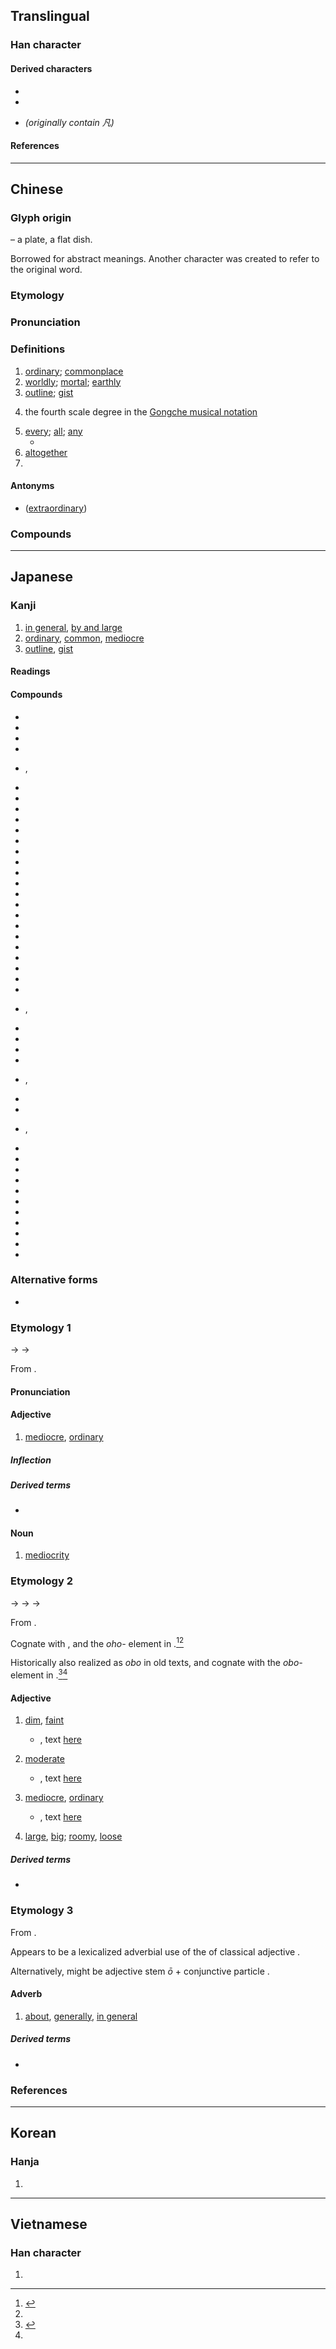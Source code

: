 {{also|几|凢|𠁽|丸|𠔼}}
{{character info/new}}
==Translingual==
{{stroke order}}

===Han character===
{{Han char|rn=16|rad=几|as=01|sn=3|four=77210|canj=HNI|ids=⿵几丶}}

====Derived characters====
* {{l|mul|[[𠆩]], [[𪞖]], [[㕨]], [[𪢵]], [[𫰉]], [[𭒺]], [[帆]], [[𫶿]], [[忛]], [[汎]], [[䏎]], [[杋]], [[𬂢]], [[𤆘]], [[𤖫]], [[𤜦]], [[㺬]], [[𤬨]], [[𡴉]], [[𥃵]], [[矾]], [[𬗄]], [[舤]], [[舧]], [[䖠]], [[訉]], [[𨈔]], [[軓]], [[𨟱]], [[釩]]([[钒]]), [[𨥵]], [[𠙜]], [[𩖛]], [[𩚑]], [[䭵]], [[𣔗]], [[𢔫]], [[骪]], [[𠔮]], [[𠥷]], [[𬹐]], [[𣋰]], [[𨙮]], [[𩾨]]}}
* {{l|mul|[[𪜠]], [[㞩]], [[竼]], [[芃]], [[𠘻]], [[𭴄]], [[𭃓]], [[𠫨]], [[梵]], [[𤈺]], [[𫷵]], [[𪎒]], [[𩬰]], [[䴟]], [[𠙩]], [[𠙮]], [[𠙱]], [[𮚝]]}}
* {{l|mul|[[風]], [[鳳]]}} ''(originally contain 凡)''

====References====
{{Han ref|kx=0134.020|dkj=01739|dj=0299.100|hdz=10276.030|uh=51E1}}

----

==Chinese==
{{zh-forms}}

===Glyph origin===
{{Han etyl}}
{{liushu|p}} – a plate, a flat dish.

Borrowed for abstract meanings. Another character {{och-l|盤}} was created to refer to the original word.

===Etymology===
{{rfe|zh}}

===Pronunciation===
{{zh-pron
|m=fán
|c=faan4
|h=pfs=fàm
|md=huàng
|mn=hoân/zz:hâm/tw:hoān
|mn-t=huang5/huam5/huang6/huam6
|mn-t_note=huang5/huam5 - "ordinary" (huang5 - Shantou, huam5 - Chaozhou); huang6/huam6 - “outline, every, altogether, surname” (huang6 - Shantou, huam6 - Chaozhou)
|w=3ve
|mc=y
|oc=y
|ma=y
|cat=a,det,adv,pn
}}

===Definitions===
{{zh-hanzi}}

# [[ordinary]]; [[commonplace]]
# [[worldly]]; [[mortal]]; [[earthly]]
# [[outline]]; [[gist]]
# {{lb|zh|music}} the fourth scale degree in the [[w:Gongche_notation|Gongche musical notation]]
# [[every]]; [[all]]; [[any]]
#* {{zh-x|凡 被 造 的，沒有 一樣 不是 借着{zhe} 他 造 的。|Without him was not '''any''' thing made that was made.}}
# [[altogether]]
# {{surname|lang=zh}}

====Antonyms====
* {{sense|ordinary}} {{l|zh|偉}} ([[extraordinary]])

===Compounds===
{{zh-der|凡知|不平凡|凡材|凡火|凡士林|凡俗|思凡|凡爾賽宮|凡是|不同凡響|凡語|凡作|凡品|凡庸|器宇不凡|凡夫俗子|凡心|凡夫|大凡|凡間|凡目|凡人|凡愚|得意非凡|凡才|一表非凡|凡眼|平凡|下凡|伊凡諾夫|入聖超凡|不知凡幾|凡事|丰標不凡|凡胎濁骨|凡胎俗骨|凡童|凡夫肉眼|塵凡|但凡|凡百|凡立司|不凡|單調平凡|凡近|凡骨|凡爾賽|凡爾|凡民|凡例|凡桃俗李|濁骨凡胎|眼肉胎凡|楚楚不凡|發凡舉例|發凡|濁質凡姿|超凡出世|自命不凡|革凡成聖|自負不凡|舉例發凡|臨凡|素門凡流|超凡入聖|肉眼凡夫|肉眼凡胎|舉止不凡|超凡|革凡登聖|非凡氣魄|非凡|諸凡順遂|降凡|舉凡|骨格不凡|身手不凡|身價非凡}}

{{zh-cat|Elementary}}

----

==Japanese==

===Kanji===
{{ja-kanji|grade=c|rs=几01}}

# [[in general]], [[by and large]]
# [[ordinary]], [[common]], [[mediocre]]
# [[outline]], [[gist]]

====Readings====
{{ja-readings
|goon=ぼん<ぼん<ぼむ
|kanon=はん<はん<はむ
|kun=おお-<おほ-, おおし-<おほし-, おおよそ-<おほよそ-, およ-そ, すべ-て
|nanori=おおち<おほち, おし, ただし, ちか, つね, なみ, ひろし
}}

====Compounds====
{{der-top3|Compounds}}
* {{ja-r|凡凡|ぼんぼん}}
* {{ja-r|凡界|ぼんかい}}
* {{ja-r|凡眼|ぼんがん}}
* {{ja-r|凡器|ぼんき}}
* {{ja-r|凡境|ぼんきょう}}, {{ja-r|凡境|ぼんけい}}
* {{ja-r|凡近|ぼんきん}}
* {{ja-r|凡愚|ぼんぐ}}
* {{ja-r|凡下|ぼんげ}}
* {{ja-r|凡骨|ぼんこつ}}
* {{ja-r|凡才|ぼんさい}}
* {{ja-r|凡作|ぼんさく}}
* {{ja-r|凡策|ぼんさく}}
* {{ja-r|凡失|ぼんしつ}}
* {{ja-r|凡主|ぼんしゅ}}
* {{ja-r|凡手|ぼんしゅ}}
* {{ja-r|凡庶|ぼんしょ}}
* {{ja-r|凡書|ぼんしょ}}
* {{ja-r|凡小|ぼんしょう}}
* {{ja-r|凡常|ぼんじょう}}
* {{ja-r|凡情|ぼんじょう}}
* {{ja-r|凡将|ぼんしょう}}
* {{ja-r|凡聖|ぼんしょう}}
* {{ja-r|凡人|ぼんじん}}
* {{ja-r|凡身|ぼんしん}}
* {{ja-r|凡戦|ぼんせん}}
* {{ja-r|凡僧|ぼんそう}}, {{ja-r|凡僧|ぼんぞう}}
* {{ja-r|凡走|ぼんそう}}
* {{ja-r|凡俗|ぼんぞく}}
* {{ja-r|凡打|ぼんだ}}
* {{ja-r|凡退|ぼんたい}}
* {{ja-r|凡知|ぼんち|rom=-}}, {{ja-r|凡智|ぼんち}}
* {{ja-r|凡人|ぼんにん}}
* {{ja-r|凡百|ぼんぴゃく}}
* {{ja-r|凡夫|ぼんぷ}}, {{ja-r|凡夫|ぼんぶ}}
* {{ja-r|凡庸|ぼんよう}}
* {{ja-r|凡流|ぼんりゅう}}
* {{ja-r|凡慮|ぼんりょ}}
* {{ja-r|凡百|はんぴゃく}}
* {{ja-r|凡例|はんれい}}
* {{ja-r|退凡%下乗|だいぼん%げじょう}}
* {{ja-r|常凡|じょうぼん}}
* {{ja-r|超凡|ちょうぼん}}
* {{ja-r|非凡|ひぼん}}
* {{ja-r|平凡|へいぼん}}
* {{ja-r|大凡|おおよそ}}
{{der-bottom}}

===Alternative forms===
* {{q|rare}} {{ja-l|凢}}

===Etymology 1===
{{ja-kanjitab|yomi=o|ぼん}}

{{IPAfont|*/bɨəm/}} → {{IPAchar|/bomʉ/}} → {{IPAchar|/boɴ/}}

From {{bor|ja|ltc|sort=ほん'|-}} {{ltc-l|凡}}.

====Pronunciation====
{{ja-pron|yomi=goon|ぼん|acc=1|acc_ref=DJR}}

====Adjective====
{{ja-adj|infl=na|ぼん}}

# [[mediocre]], [[ordinary]]
#: {{ant|ja|非凡|tr=hibon}}

=====Inflection=====
{{ja-na|ぼん}}

=====Derived terms=====
* {{ja-r|凡ミス|ぼん ミス}}

====Noun====
{{ja-noun|ぼん}}

# [[mediocrity]]
#: {{ant|ja|非凡|tr=hibon}}

===Etymology 2===
{{ja-kanjitab|yomi=k|おお}}

{{IPAchar|/opo/}} → {{IPAchar|/ofo/}} → {{IPAchar|/oho/}} → {{IPAchar|/oː/}}

From {{inh|ja|ojp|sort=おお|-}}.

Cognate with {{m|ja|大|tr=ō||[[great]], [[large]]}}, and the ''oho-'' element in {{ja-r|おほほし||unclear, indistinct; depressed, gloomy; stupid, imbecilic}}.<ref name="KDJ">{{R:Kokugo Dai Jiten}}</ref><ref name="DJR"/>

Historically also realized as ''obo'' in old texts, and cognate with the ''obo-'' element in {{m|ja|朧||tr=oboro|hazy, vague, dim, indistinct}}.<ref name="KDJ">{{R:Kokugo Dai Jiten}}</ref><ref name="DJR"/>

====Adjective====
{{ja-adj|infl=nari|おお|hhira=おほ}}

# {{lb|ja|archaic|sort=おお}} [[dim]], [[faint]]
#* {{RQ:Manyoshu|2|219}}, text [http://jti.lib.virginia.edu/japanese/manyoshu/Man2Yos.html#219 here]
#*: {{ja-usex|m=天%數 凡津%子之 相%日 '''於保'''尓%見%敷%者 今%叙%悔|m_kana=そら%かぞふ おほつの%こが あひし%ひに '''おほ'''に%み%しか%ば いま%ぞ%くやしき|[[空数う|空数ふ]]大%津の子が逢ひし日に'''おぼ'''に見しかば今ぞ悔しき|そらかぞふ おほ%つ の こが  あひし ひ に '''おぼ'''に みしかば いま ぞ くやしき|rom=sora kazou Ōtsu no ko ga aishi hi ni '''obo'''ni mishikaba ima zo kuyashiki|sort=おお}}
#: {{syn|ja|仄か|tr=honoka}}
# {{lb|ja|archaic|sort=おお}} [[moderate]]
#* {{RQ:Manyoshu|14|3535}}, text [http://jti.lib.virginia.edu/japanese/manyoshu/Man14Yo.html#3535 here]
#*: {{ja-usex|m=於能我乎遠 '''於保'''尓奈於毛比曽 尓波尓多知 恵麻須我可良尓 古麻尓安布毛能乎|m_kana=おのがをを '''おほ'''になおもひそ にはにたち ゑますがからに こまにあふものを|己が命を'''おほ'''にな思ひそ庭に立ち笑ますがからに駒に逢ふものを|おのが を を '''おほ'''に な おもひ そ には に たち ゑます が から に こま に あふ もの を|rom=onoga o o '''ō'''ni na omoi so niwa ni tachi emasu ga kara ni koma ni au mono o}}
#: {{syn|ja|いい加減|tr=iikagen}}
# {{lb|ja|archaic|sort=おお}} [[mediocre]], [[ordinary]]
#* {{RQ:Manyoshu|6|965}}, text [http://jti.lib.virginia.edu/japanese/manyoshu/Man6Yos.html#965 here]
#*: {{ja-usex|m='''凡'''有%者 左毛右毛将為乎 恐%跡 振痛袖%乎 忍%而%有%香聞|m_kana='''おほ'''なら%ば かもかもせむを かしこみ%と ふりたきそで%を しのび%て%ある%かも|'''おほ'''ならば[[かもかも]]せむを畏みと振りたき袖を忍びてあるかも|'''おほ'''ならば か も か も せむ を かしこみ と ふりたき そで を しのびて ある か も|rom='''ō'''naraba ka mo ka mo semu o kashikomi to furitaki sode o shinobite aru ka mo}}
#: {{syn|ja|普通|tr=futsū|平凡|tr2=heibon}}
# {{lb|ja|archaic|sort=おお}} {{ja-def|大}} [[large]], [[big]]; [[roomy]], [[loose]]

=====Derived terms=====
* {{ja-r|朧|おぼろ|[[hazy]]}}

===Etymology 3===
{{ja-kanjitab|yomi=k|おおし}}

From {{inh|ja|ojp|sort=おおし|-}}.

Appears to be a lexicalized adverbial use of the {{m|ja|終止形||tr=shūshikei|terminal form}} of classical adjective {{m|ja|多し||tr=ōshi|many|pos=modern {{m|ja|多い|tr=ōi}}, same ''opo'' → ''ofo'' → ''oho'' → ''ō'' root}}.

Alternatively, might be adjective stem ''ō'' + conjunctive particle {{ja-r|し}}.

====Adverb====
{{ja-pos|adverb|おおし|hhira=おほし}}

# [[about]], [[generally]], [[in general]]
#: {{syn|ja|凡そ|tr=oyoso|大体|tr2=daitai}}

=====Derived terms=====
* {{ja-r|凡%河内|^おおし%こうち|pos=a surname}}

===References===
<references/>

----

==Korean==

===Hanja===
{{ko-hanja|hangeul=범|eumhun=무릇}}

# {{defn|lang=ko|sort=几01}}

----

==Vietnamese==

===Han character===
{{vi-readings|rs=几01|hanviet=phàm}}

# {{defn|lang=vi|sort=几01}}

{{cln|vi|Han tu}}